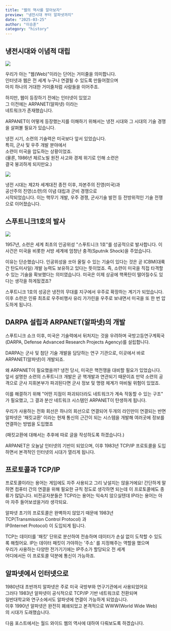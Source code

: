 ```yaml
---
title: "웹의 역사를 알아보자"
preview: "냉전시대 부터 알파넷까지"
date: "2025-03-25"
author: "이승훈"
category: "history"
---
```


## 냉전시대와 이념적 대립

<img src="https://www.boannews.com/media/upFiles2/2019/12/648948903_4954.jpg" />

우리가 아는 "웹(Web)"이라는 단어는 거미줄을 의미합니다.  
인터넷과 웹은 전 세계 누구나 연결될 수 있도록 만들어졌으며  
마치 하나의 거대한 거미줄처럼 사람들을 이어주죠.

하지만, 웹이 등장하기 전에는 인터넷이 있었고  
그 이전에는 ARPANET(알파넷) 이라는  
네트워크가 존재했습니다.

ARPANET이 어떻게 등장했는지를 이해하기 위해서는
냉전 시대와 그 시대의 기술 경쟁을 살펴볼 필요가 있습니다.

냉전 시기, 소련의 기술력은 미국보다 앞서 있었습니다.  
특히, 군사 및 우주 개발 분야에서  
소련이 미국을 압도하는 상황이었죠.  
(물론, 1986년 체르노빌 원전 사고와 경제 위기로 인해 소련은  
결국 붕괴하게 되지만요.)

<img src="https://i.namu.wiki/i/4emP0XumGi0nhBm_FD0MerK-gi8aBBJYy6Z8PnCn0E4W3HlHio3cAulGoICc7eyNIRWyZlpWu9mnY4jLigk6FA.webp" />

냉전 시대는 제2차 세계대전 종전 이후,
자본주의 진영(미국)과  
공산주의 진영(소련)의
이념 대립과 군비 경쟁으로  
시작되었습니다. 이는 핵무기 개발, 우주 경쟁, 군사기술 발전 등
전방위적인 기술 전쟁으로 이어졌습니다.

## 스푸트니크1호의 발사

<img src="https://upload.wikimedia.org/wikipedia/commons/thumb/b/be/Sputnik_asm.jpg/1024px-Sputnik_asm.jpg" />

1957년, 소련은 세계 최초의 인공위성 "스푸트니크 1호"를 성공적으로 발사합니다.
이 사건은 미국을 비롯한 서방 세계에 엄청난 충격(Sputnik Shock)을 주었습니다.

이유는 단순했습니다.
인공위성을 쏘아 올릴 수 있는 기술이 있다는 것은
곧 ICBM(대륙간 탄도미사일) 개발 능력도 보유하고 있다는 뜻이었죠.
즉, 소련이 미국을 직접 타격할 수 있는 기술을 확보했다는 의미였습니다.
미국은 이제 상공에 핵폭탄이 떨어질수도 있다는 생각을 하게됬겠죠?

스푸트니크 1호의 성공은 냉전의 무대를
지구에서 우주로 확장하는 계기가 되었습니다.
이후 소련은 인류 최초로 우주비행사 유리 가가린을
우주로 보내면서 미국을 또 한 번 압도하게 됩니다.

## DARPA 설립과 ARPANET(알파넷)의 개발

스푸트니크 쇼크 이후,
미국은 기술력에서 뒤처지는 것을 우려하며
국방고등연구계획국(DARPA, Defense Advanced Research Projects Agency)를 설립합니다.

DARPA는 군사 및 첨단 기술 개발을 담당하는 연구 기관으로,
이곳에서 바로 ARPANET(알파넷)이 개발되죠.

왜 ARPANET이 필요했을까?
냉전 당시, 미국은 핵전쟁을 대비할 필요가 있었습니다.  
앞서 설명한 소련의 스푸트니크 개발은 곧 핵개발과 연관되기 때문이죠
만약 소련의 공격으로 군사 지휘본부가 파괴된다면
군사 정보 및 명령 체계가 마비될 위험이 있었죠.

이를 해결하기 위해 "어떤 지점이 파괴되더라도 네트워크가 계속 작동할 수 있는 구조" 가 필요했고,
그 결과 분산 네트워크 시스템인 ARPANET이 탄생하게 됩니다.

우리가 사용하는 전화 회선은 하나의 회선으로 연결되어 두개의 라인만이 연결되는 반면
알파넷은 '패킷교환' 이라는 현재 통신의 근간이 되는 시스템을 개발해
여러곳에 정보를 연결하는 방법을 도입했죠

(패킷교환에 대해서는 추후에 따로 글을 작성하도록 하겠습니다.)

ARPANET은 오늘날 인터넷의 기반이 되었으며,
이후 1983년 TCP/IP 프로토콜을 도입하면서
본격적인 인터넷의 시대가 열리게 됩니다.

## 프로토콜과 TCP/IP

프로토콜이라는 용어는 게임에도 자주 사용되고 그리 낮설지는 않을거에요!
간단하게 말하면 컴퓨터 간의 연결을 위해 필요한 규칙 정도로 생각하면 되는데
이 프로토콜에도 종류가 많답니다.
비전공자분들은 TCP라는 용어는 익숙치 않으실텐데 IP라는 용어는 아마
자주 들어보셨을거라 생각되요.

알파넷 초기의 프로토콜은 완벽하지 않았기 때문에 1983년  
TCP(Transmission Control Protocol) 과  
IP(Internet Protocol) 이 도입되게 됩니다.

TCP는 데이터를 '패킷' 단위로 분산하여 전송하며 데이터가 손실 없이 도착할 수 있도록 해줬어요.
IP는 데이터 패킷이 가야하는 '주소' 를 지정해주는 역할을 했으며  
우리가 사용하는 다양한 전가기기에는 IP주소가 할당되오 전 세계  
어디에서든 이 프로토콜 덕분에 통신이 가능하죠.

## 알파넷에서 인터넷으로

1980년대 초반까지 알파넷은 주로 미국 국방부와 연구기관에서 사용되었어요  
그러다 1983년 알파넷이 공식적으로 TCP/IP 기반 네트워크로 전환되며  
일반대학교와 연구소에서도 알파넷에 연결이 가능하게 되었습니다.  
이후 1990년 알파넷은 완전히 폐쇄되었고 본격적으로 WWW(World Wide Web)  
의 시대가 도래했습니다.

다음 포스트에서는 월드 와이드 웹의 역사에 대하여 다뤄보도록 하겠습니다.
